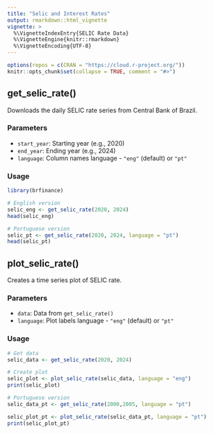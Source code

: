 ```yaml
---
title: "Selic and Interest Rates"
output: rmarkdown::html_vignette
vignette: >
  %\VignetteIndexEntry{SELIC Rate Data}
  %\VignetteEngine{knitr::rmarkdown}
  %\VignetteEncoding{UTF-8}
---
```


```r
options(repos = c(CRAN = "https://cloud.r-project.org/"))
knitr::opts_chunk$set(collapse = TRUE, comment = "#>")
```
## get_selic_rate()

Downloads the daily SELIC rate series from Central Bank of Brazil.

### Parameters

- `start_year`: Starting year (e.g., 2020)
- `end_year`: Ending year (e.g., 2024)  
- `language`: Column names language - `"eng"` (default) or `"pt"`

### Usage

```r
library(brfinance)

# English version
selic_eng <- get_selic_rate(2020, 2024)
head(selic_eng)

# Portuguese version  
selic_pt <- get_selic_rate(2020, 2024, language = "pt")
head(selic_pt)
```

## plot_selic_rate()

Creates a time series plot of SELIC rate.
  
### Parameters

- `data`: Data from `get_selic_rate()`
- `language`: Plot labels language - `"eng"` (default) or `"pt"`

### Usage

```r
# Get data
selic_data <- get_selic_rate(2020, 2024)

# Create plot
selic_plot <- plot_selic_rate(selic_data, language = "eng")
print(selic_plot)
```

```r
# Portuguese version
selic_data_pt <- get_selic_rate(2000,2005, language = "pt")

selic_plot_pt <- plot_selic_rate(selic_data_pt, language = "pt")
print(selic_plot_pt)
```

